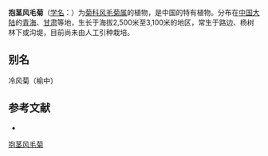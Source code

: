 {{Speciesbox
| name = 抱茎风毛菊
| status = 
| status_system = 
| image =
| genus = Saussurea
| species = chingiana
| authority = Hand.-Mazz.
}}

'''抱茎风毛菊'''（[[学名|学名]]：{{lang|la|''Saussurea chingiana''}}）为[[菊科|菊科]][[风毛菊属|风毛菊属]]的植物，是中国的特有植物。分布在[[中国大陆|中国大陆]]的[[青海|青海]]、[[甘肃|甘肃]]等地，生长于海拔2,500米至3,100米的地区，常生于路边、杨树林下或沟堤，目前尚未由人工引种栽培。

== 别名 ==
冷风菊（榆中）

== 参考文献 ==
<div class="references-small">
* {{cite web| url =http://www.bioinfo.cn/db05/KmzwSpecies.php?action=view&id=4365| title =抱茎风毛菊| work =《中国高等植物数据库全库》| publisher =中国科学院微生物研究所| author =昆明植物研究所| accessdate =2009-02-24| deadurl =yes| archiveurl =https://web.archive.org/web/20160305070152/http://www.bioinfo.cn/db05/KmzwSpecies.php?action=view&id=4365| archivedate =2016-03-05}}
</div>
{{Taxonbar|from=Q11076784}}

[[Category:风毛菊属|抱茎风毛菊]]


{{植物小作品}}